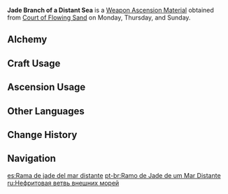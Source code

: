 {{Item Infobox
|id           = 114027
|image        = Item Jade Branch of a Distant Sea.png
|type         = Weapon Ascension Materials
|invCategory  = Character Development Items
|group        = Branches of a Distant Sea
|rarity       = 4
|description  = Fleeing into the Dark Sea, the god that had lost everything met the abandoned people who had nothing within [[Enkanomiya|the ocean depths]]. Thus it elected to remain and become their "[[Orobashi]] no Mikoto," their "Watatsumi Omikami."<br />It is said that the great snake god once broke off all the coral branches on its body to give light to the children who were curled up in the darkness. They also say that it used these coral branches to create a huge ladder to allow those children to once again reach the surface and see the light of day.
|day1         = Monday
|day2         = Thursday
|day3         = Sunday
|source1      = Court of Flowing Sand
|source2      = [[Crafting]]
}}
'''Jade Branch of a Distant Sea''' is a [[Weapon Ascension Material]] obtained from [[Court of Flowing Sand]] on Monday, Thursday, and Sunday.

==Alchemy==
{{Recipe
|type = Crafting
|Jeweled Branch of a Distant Sea = 3
|Mora = 350
|sort = Jeweled Branch of a Distant Sea,Mora
}}

==Craft Usage==
{{Craft Usage}}

==Ascension Usage==
{{Ascension Usage}}

==Other Languages==
{{Other Languages
|en      = Jade Branch of a Distant Sea
|zhs     = 远海夷地的琼枝
|zhs_rm  = Yuǎnhǎi Yídì de Qióng Zhī
|zht     = 遠海夷地的瓊枝
|zht_rm  = Yuǎnhǎi Yídì de Qióng Zhī
|zh_tl   = Exquisite Jade Branch of Distant Seas and Foreign Lands
|ja      = 遠海夷地の玉枝
|ja_rm   = Enkai Ichi no Gyokushi{{Assumed}}
|ja_tl   = Jewel Branch of a Deep Sea and Foreign Lands{{Sino}}
|ko      = 먼바다의 마노 가지
|ko_rm   = Meonbada-ui Mano Gaji
|ko_tl   = Agate Branch of a Distant Sea
|es      = Rama de jade del mar distante
|es_tl   = Jade Branch of the Distant Sea
|fr      = Branche marine de jade
|fr_tl   = Sea Branch of Jade
|ru      = Нефритовая ветвь внешних морей
|ru_tl   = 
|th      = Jade Branch of a Distant Sea
|vi      = Nhánh Quỳnh Ngọc Của Biển Xa
|vi_tl   = 
|de      = Jadezweig eines fernen Meeres
|de_tl   = Jade Branch of a Distant Sea
|id      = Jade Branch of a Distant Sea
|pt      = Ramo de Jade de um Mar Distante
|pt_tl   = 
}}

==Change History==
{{Change History|2.0}}

==Navigation==
{{Development Item Navbox|Weapon Materials}}

[[es:Rama de jade del mar distante]]
[[pt-br:Ramo de Jade de um Mar Distante]]
[[ru:Нефритовая ветвь внешних морей]]